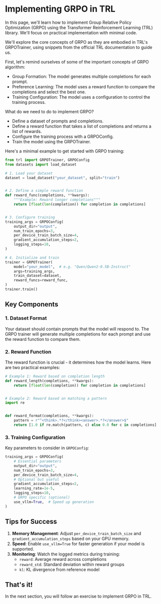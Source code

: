 # Implementing GRPO in TRL

In this page, we'll learn how to implement Group Relative Policy Optimization (GRPO) using the Transformer Reinforcement Learning (TRL) library. We'll focus on practical implementation with minimal code.

We'll explore the core concepts of GRPO as they are embodied in TRL's GRPOTrainer, using snippets from the official TRL documentation to guide us.

First, let's remind ourselves of some of the important concepts of GRPO algorithm:

- Group Formation: The model generates multiple completions for each prompt.
- Preference Learning: The model uses a reward function to compare the completions and select the best one.
- Training Configuration: The model uses a configuration to control the training process.

What do we need to do to implement GRPO?

- Define a dataset of prompts and completions.
- Define a reward function that takes a list of completions and returns a list of rewards.
- Configure the training process with a GRPOConfig.
- Train the model using the GRPOTrainer.

Here's a minimal example to get started with GRPO training:

```python
from trl import GRPOTrainer, GRPOConfig
from datasets import load_dataset

# 1. Load your dataset
dataset = load_dataset("your_dataset", split="train")


# 2. Define a simple reward function
def reward_func(completions, **kwargs):
    """Example: Reward longer completions"""
    return [float(len(completion)) for completion in completions]


# 3. Configure training
training_args = GRPOConfig(
    output_dir="output",
    num_train_epochs=3,
    per_device_train_batch_size=4,
    gradient_accumulation_steps=2,
    logging_steps=10,
)

# 4. Initialize and train
trainer = GRPOTrainer(
    model="your_model",  # e.g. "Qwen/Qwen2-0.5B-Instruct"
    args=training_args,
    train_dataset=dataset,
    reward_funcs=reward_func,
)
trainer.train()
```

## Key Components

### 1. Dataset Format

Your dataset should contain prompts that the model will respond to. The GRPO trainer will generate multiple completions for each prompt and use the reward function to compare them.

### 2. Reward Function

The reward function is crucial - it determines how the model learns. Here are two practical examples:

```python
# Example 1: Reward based on completion length
def reward_length(completions, **kwargs):
    return [float(len(completion)) for completion in completions]


# Example 2: Reward based on matching a pattern
import re


def reward_format(completions, **kwargs):
    pattern = r"^<think>.*?</think><answer>.*?</answer>$"
    return [1.0 if re.match(pattern, c) else 0.0 for c in completions]
```

### 3. Training Configuration

Key parameters to consider in `GRPOConfig`:

```python
training_args = GRPOConfig(
    # Essential parameters
    output_dir="output",
    num_train_epochs=3,
    per_device_train_batch_size=4,
    # Optional but useful
    gradient_accumulation_steps=2,
    learning_rate=1e-5,
    logging_steps=10,
    # GRPO specific (optional)
    use_vllm=True,  # Speed up generation
)
```

## Tips for Success

1. **Memory Management**: Adjust `per_device_train_batch_size` and `gradient_accumulation_steps` based on your GPU memory.
2. **Speed**: Enable `use_vllm=True` for faster generation if your model is supported.
3. **Monitoring**: Watch the logged metrics during training:
   - `reward`: Average reward across completions
   - `reward_std`: Standard deviation within reward groups
   - `kl`: KL divergence from reference model

## That's it!

In the next section, you will follow an exercise to implement GRPO in TRL.

